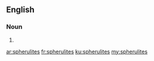 ==English==

===Noun===
{{head|en|plural}}

# {{plural of|spherulite|lang=en|nocat=1}}

[[ar:spherulites]]
[[fr:spherulites]]
[[ku:spherulites]]
[[my:spherulites]]